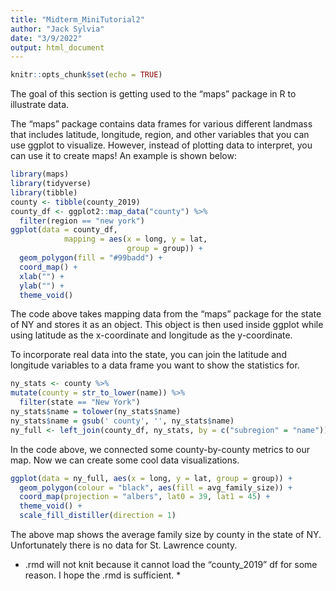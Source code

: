 ```yaml
---
title: "Midterm_MiniTutorial2"
author: "Jack Sylvia"
date: "3/9/2022"
output: html_document
---
```


```r
knitr::opts_chunk$set(echo = TRUE)
```

The goal of this section is getting used to  the "maps" package in R to illustrate data.

The "maps" package contains data frames for various different landmass that includes latitude, longitude, region, and other variables that you can use ggplot to visualize. However, instead of plotting data to interpret, you can use it to create maps! An example is shown below:

```r
library(maps)
library(tidyverse)
library(tibble)
county <- tibble(county_2019)
county_df <- ggplot2::map_data("county") %>%
  filter(region == "new york")
ggplot(data = county_df,
            mapping = aes(x = long, y = lat,
                          group = group)) +
  geom_polygon(fill = "#99badd") +
  coord_map() +
  xlab("") +
  ylab("") +
  theme_void()
```

The code above takes mapping data from the "maps" package for the state of NY and stores it as an object. This object is then used inside ggplot while using latitude as the x-coordinate and longitude as the y-coordinate.

To incorporate real data into the state, you can join the latitude and longitude variables to a data frame you want to show the statistics for.

```r
ny_stats <- county %>%
mutate(county = str_to_lower(name)) %>%
  filter(state == "New York") 
ny_stats$name = tolower(ny_stats$name)
ny_stats$name = gsub(' county', '', ny_stats$name)
ny_full <- left_join(county_df, ny_stats, by = c("subregion" = "name"))
```

In the code above, we connected some county-by-county metrics to our map. Now we can create some cool data visualizations.

```r
ggplot(data = ny_full, aes(x = long, y = lat, group = group)) +
  geom_polygon(colour = "black", aes(fill = avg_family_size)) +
  coord_map(projection = "albers", lat0 = 39, lat1 = 45) +
  theme_void() +
  scale_fill_distiller(direction = 1)
```

The above map shows the average family size by county in the state of NY. Unfortunately there is no data for St. Lawrence county.

* .rmd will not knit because it cannot load the "county_2019" df for some reason. I hope the .rmd is sufficient. *
